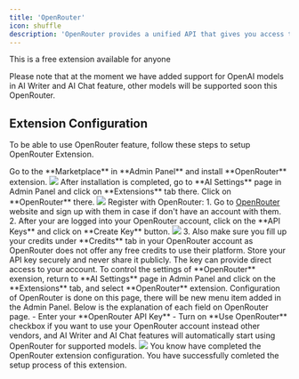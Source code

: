 ```yaml
---
title: 'OpenRouter'
icon: shuffle
description: 'OpenRouter provides a unified API that gives you access to hundreds of AI models through a single endpoint'
---
```


<Check>
This is a free extension available for anyone
</Check>

<Note>Please note that at the moment we have added support for OpenAI models in AI Writer and AI Chat feature, other models will be supported soon this OpenRouter.</Note>

## Extension Configuration
To be able to use OpenRouter feature, follow these steps to setup OpenRouter Extension.

<Steps>
  <Step title="Step 1">
    Go to the **Marketplace** in **Admin Panel** and install **OpenRouter** extension.     
    <img src="/images/extensions/openrouter/open-1.png" />    
  </Step>
  <Step title="Step 2">
    After installation is completed, go to **AI Settings** page in Admin Panel and click on **Extensions** tab there. Click on **OpenRouter** there. 
    <img src="/images/extensions/openrouter/open-2.png" />
  </Step>
  <Step title="Step 3">
    Register with OpenRouter:
    1. Go to <a href="https://openrouter.ai/" target="_blank">OpenRouter</a> website and sign up with them in case if don't have an account with them.
    2. After your are logged into your OpenRouter account, click on the **API Keys** and click on **Create Key** button. 
        <img src="/images/extensions/openrouter/open-3.png" />
    3. Also make sure you fill up your credits under **Credits** tab in your OpenRouter account as OpenRouter does not offer any free credits to use their platform. 
        <Note>Store your API key securely and never share it publicly. The key can provide direct access to your account.</Note>
  </Step>
   <Step title="Step 4">
    To control the settings of **OpenRouter** exension, return to **AI Settings** page in Admin Panel and click on the **Extensions** tab, and select **OpenRouter** extension.
    Configuration of OpenRouter is done on this page, there will be new menu item added in the Admin Panel. Below is the explanation of each field on OpenRouter page. 
    - Enter your **OpenRouter API Key**
    - Turn on **Use OpenRouter** checkbox if you want to use your OpenRouter account instead other vendors, and AI Writer and AI Chat features will automatically start using OpenRouter for supported models. 
    <img src="/images/extensions/openrouter/open-4.png" />
  </Step>
  <Step title="Step 5">
    You know have completed the OpenRouter extension configuration.  
  </Step>
</Steps>

<Check>
You have successfully comleted the setup process of this extension.
</Check>

